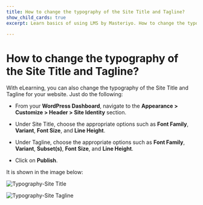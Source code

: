 ---
title: How to change the typography of the Site Title and Tagline?
show_child_cards: true
excerpt: Learn basics of using LMS by Masteriyo. How to change the typography of the Site Title and Tagline.

---

# How to change the typography of the Site Title and Tagline?

With eLearning, you can also change the typography of the Site Title and Tagline for your website. Just do the following:

- From your **WordPress Dashboard**, navigate to the **Appearance > Customize > Header > Site Identity** section.

- Under Site Title, choose the appropriate options such as **Font Family**, **Variant**, **Font Size**, and **Line Height**.

- Under Tagline, choose the appropriate options such as **Font Family**, **Variant**, **Subset(s)**, **Font Size**, and **Line Height**.

- Click on **Publish**.

It is shown in the image below:

![Typography-Site Title](https://user-images.githubusercontent.com/109593521/183409647-a42a9949-3c6a-43e7-a039-148380f4d4d2.png)

![Typography-Site Tagline](https://user-images.githubusercontent.com/109593521/183409660-3b4bf12c-eb27-4f8a-9624-40c2d2dba2f2.png)

